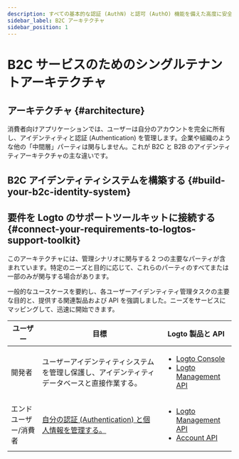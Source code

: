 ```yaml
---
description: すべての基本的な認証 (AuthN) と認可 (AuthO) 機能を備えた高度に安全な顧客アイデンティティシステムを構築する方法を発見します。
sidebar_label: B2C アーキテクチャ
sidebar_position: 1
---
```




# B2C サービスのためのシングルテナントアーキテクチャ

## アーキテクチャ \{#architecture}

消費者向けアプリケーションでは、ユーザーは自分のアカウントを完全に所有し、アイデンティティと認証 (Authentication) を管理します。企業や組織のような他の「中間層」パーティは関与しません。これが B2C と B2B のアイデンティティアーキテクチャの主な違いです。

<ImageB2c width="100%" height="auto" />

## B2C アイデンティティシステムを構築する \{#build-your-b2c-identity-system}

<GenericFeatures />

## 要件を Logto のサポートツールキットに接続する \{#connect-your-requirements-to-logtos-support-toolkit}

このアーキテクチャには、管理シナリオに関与する 2 つの主要なパーティが含まれています。特定のニーズと目的に応じて、これらのパーティのすべてまたは一部のみが関与する場合があります。

一般的なユースケースを要約し、各ユーザーアイデンティティ管理タスクの主要な目的と、提供する関連製品および API を強調しました。ニーズをサービスにマッピングして、迅速に開始できます。

| ユーザー              | 目標                                                                                         | Logto 製品と API                                                                                                                                                 |
| --------------------- | -------------------------------------------------------------------------------------------- | ---------------------------------------------------------------------------------------------------------------------------------------------------------------- |
| 開発者                | ユーザーアイデンティティシステムを管理し保護し、アイデンティティデータベースと直接作業する。 | <ul><li>[Logto Console](https://cloud.logto.io)</li><li>[Logto Management API](https://openapi.logto.io/)</li></ul>                                              |
| エンドユーザー/消費者 | [自分の認証 (Authentication) と個人情報を管理する。](/end-user-flows)                        | <ul><li>[Logto Management API](https://openapi.logto.io/)</li><li>[Account API](https://openapi.logto.io/operation/operation-getaccountcentersettings)</li></ul> |

<RelatedResource />
